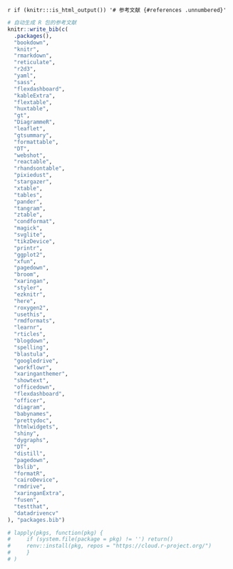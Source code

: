 
\backmatter

`r if (knitr:::is_html_output()) '# 参考文献 {#references .unnumbered}'`

```r
# 自动生成 R 包的参考文献
knitr::write_bib(c(
  .packages(),
  "bookdown",
  "knitr",
  "rmarkdown",
  "reticulate",
  "r2d3",
  "yaml",
  "sass",
  "flexdashboard",
  "kableExtra",
  "flextable",
  "huxtable",
  "gt",
  "DiagrammeR",
  "leaflet",
  "gtsummary",
  "formattable",
  "DT",
  "webshot",
  "reactable",
  "rhandsontable",
  "pixiedust",
  "stargazer",
  "xtable",
  "tables",
  "pander",
  "tangram",
  "ztable",
  "condformat",
  "magick",
  "svglite",
  "tikzDevice",
  "printr",
  "ggplot2",
  "xfun",
  "pagedown",
  "broom",
  "xaringan",
  "styler",
  "ezknitr",
  "here",
  "roxygen2",
  "usethis",
  "rmdformats",
  "learnr",
  "rticles",
  "blogdown",
  "spelling",
  "blastula",
  "googledrive",
  "workflowr",
  "xaringanthemer",
  "showtext",
  "officedown",
  "flexdashboard",
  "officer",
  "diagram",
  "babynames",
  "prettydoc",
  "htmlwidgets",
  "shiny",
  "dygraphs",
  "DT",
  "distill",
  "pagedown",
  "bslib",
  "formatR",
  "cairoDevice",
  "rmdrive",
  "xaringanExtra",
  "fusen",
  "testthat",
  "datadrivencv"
), "packages.bib")

# lapply(pkgs, function(pkg) {
#     if (system.file(package = pkg) != '') return()
#     renv::install(pkg, repos = "https://cloud.r-project.org/")
#     }
# )
```

